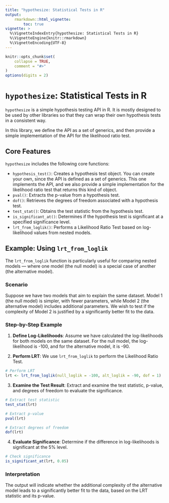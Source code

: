 ```yaml
---
title: "hypothesize: Statistical Tests in R"
output:
    rmarkdown::html_vignette:
        toc: true
vignette: >
  %\VignetteIndexEntry{hypothesize: Statistical Tests in R}
  %\VignetteEngine{knitr::rmarkdown}
  %\VignetteEncoding{UTF-8}
---
```


```r
knitr::opts_chunk$set(
    collapse = TRUE,
    comment = "#>"
)
options(digits = 2)
```


# `hypothesize`: Statistical Tests in R

`hypothesize` is a simple hypothesis testing API in R.
It is mostly designed to be used by other libraries so that they can wrap
their own hypothesis tests in a consistent way.

In this library, we define the API as a set of generics, and then provide
a simple implementation of the API for the likelihood ratio test.

## Core Features

`hypothesize` includes the following core functions:

- `hypothesis_test()`: Creates a hypothesis test object. You can create your
    own, since the API is defined as a set of generics. This one implements
    the API, and we also provide a simple implementation for the likelihood
    ratio test that returns this kind of object.
- `pval()`: Extracts the p-value from a hypothesis test.
- `dof()`: Retrieves the degrees of freedom associated with a hypothesis test.
- `test_stat()`: Obtains the test statistic from the hypothesis test.
- `is_significant_at()`: Determines if the hypothesis test is significant at a specified significance level.
- `lrt_from_loglik()`: Performs a Likelihood Ratio Test based on log-likelihood values from nested models.

## Example: Using `lrt_from_loglik`

The `lrt_from_loglik` function is particularly useful for comparing nested models — where one model (the null model) is a special case of another (the alternative model).

### Scenario

Suppose we have two models that aim to explain the same dataset. Model 1 (the null model) is simpler, with fewer parameters, while Model 2 (the alternative model) includes additional parameters. We wish to test if the complexity of Model 2 is justified by a significantly better fit to the data.

### Step-by-Step Example

1. **Define Log-Likelihoods**: Assume we have calculated the log-likelihoods for both models on the same dataset. For the null model, the log-likelihood is -100, and for the alternative model, it is -90.

2. **Perform LRT**: We use `lrt_from_loglik` to perform the Likelihood Ratio Test.

```r
# Perform LRT
lrt <- lrt_from_loglik(null_loglik = -100, alt_loglik = -90, dof = 1)
```

3. **Examine the Test Result**: Extract and examine the test statistic, p-value, and degrees of freedom to evaluate the significance.

```r
# Extract test statistic
test_stat(lrt)

# Extract p-value
pval(lrt)

# Extract degrees of freedom
dof(lrt)
```

4. **Evaluate Significance**: Determine if the difference in log-likelihoods is significant at the 5% level.

```r
# Check significance
is_significant_at(lrt, 0.05)
```

### Interpretation

The output will indicate whether the additional complexity of the alternative model leads to a significantly better fit to the data, based on the LRT statistic and its p-value.

